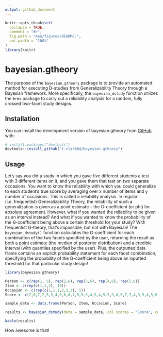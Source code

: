 ```yaml
---
output: github_document
---
```


<!-- README.md is generated from README.Rmd. Please edit that file -->

```r
knitr::opts_chunk$set(
  collapse = TRUE,
  comment = "#>",
  fig.path = "man/figures/README-",
  out.width = "100%"
)
library(knitr)
```

# bayesian.gtheory

<!-- badges: start -->
<!-- badges: end -->

The purpose of the `bayesian.gtheory` package is to provide an automated method for executing D-studies from Generalizability Theory through a Bayesian framework. More specifically, the ``bayesian_dstudy`` function utilizes the ``brms`` package to carry out a reliability analysis for a random, fully crossed two-facet study designs.  

## Installation

You can install the development version of bayesian.gtheory from [GitHub](https://github.com/) with:

``` r
# install.packages("devtools")
devtools::install_github("t-clark04/bayesian.gtheory")
```
## Usage

Let's say you did a study in which you gave five different students a test with 3 different items on it, and you gave them that test on two separate occasions. You want to know the reliability with which you could generalize to each student's true score by averaging over x number of items and y number of occasions. This is called a reliability analysis. In regular (i.e. frequentist) Generalizability Theory, the reliability of such a generalization is given as a point estimate -- the G-coefficient (or phi) for absolute agreement. However, what if you wanted the reliability to be given as an interval instead? And what if you wanted to know the probability of the G-coefficient being above a certain threshold for your study? With frequentist G-theory, that's impossible, but not with Bayesian! The ``bayesian_dstudy()`` function calculates the G-coefficient for each combination of the two facets specified by the user, returning the result as both a point estimate (the median of posterior distribution) and a credible interval (with quantiles specified by the user). Plus, the outputted data frame contains an explicit probability statement for each facet combination, specifying the probability of the G-coefficient being above an inputted threshold for that particular study design! 

```r
library(bayesian.gtheory)

Person <- c(rep(1, 6), rep(2,6), rep(3,6), rep(4,6), rep(5,6))
Item <- c(rep(c(1,2,3), 10))
Occasion <- c(rep(c(1,1,1,2,2,2), 5))
Score <- c(2,6,7,2,5,5,4,5,6,6,7,5,5,5,4,5,4,5,5,9,8,5,7,7,4,3,5,4,5,6)

sample_data <- data.frame(Person, Item, Occasion, Score)

results <- bayesian_dstudy(data = sample_data, col.scores = "Score", col.subjects = "Person", col.facet1 = "Item", col.facet2 = "Occasion", seq1 = seq(1,5,1), seq2 = seq(1,3,1), threshold = 0.5, warmup = 1000, iter = 4000, chains = 4, cores = 4)
```

``` r
kable(results)
```
How awesome is that!
